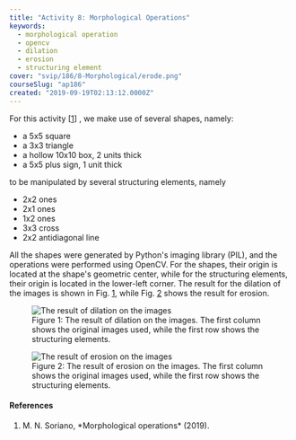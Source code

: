 ```yaml
---
title: "Activity 8: Morphological Operations"
keywords:
  - morphological operation
  - opencv
  - dilation
  - erosion
  - structuring element
cover: "svip/186/8-Morphological/erode.png"
courseSlug: "ap186"
created: "2019-09-19T02:13:12.0000Z"
---
```



For this activity [[1](#Soriano2019)] , we make use of several shapes, namely:

- a 5x5 square
- a 3x3 triangle
- a hollow 10x10 box, 2 units thick
- a 5x5 plus sign, 1 unit thick

to be manipulated by several structuring elements, namely

- 2x2 ones
- 2x1 ones
- 1x2 ones
- 3x3 cross
- 2x2 antidiagonal line

All the shapes were generated by Python's imaging library (PIL), and the operations were performed using OpenCV.
For the shapes, their origin is located at the shape's geometric center, while for the structuring elements,
their origin is located in the lower-left corner. The result for the dilation of the images is shown in
Fig. [1](#fig-dilate), while Fig. [2](#fig-erode) shows the result for erosion.

<figure class="figure" id="fig:dilate">
  <img
    src={buildCldUrl("svip/186/8-Morphological/dilate")}
    alt="The result of dilation on the images"
    class="w-full"
  />
  <figcaption class="figcaption">
    Figure 1: The result of dilation on the images. The first column shows the
    original images used, while the first row shows the structuring elements.
  </figcaption>
</figure>

<figure class="figure" id="fig:erode">
  <img
    src={buildCldUrl("svip/186/8-Morphological/erode")}
    alt="The result of erosion on the images"
    class="w-full"
  />
  <figcaption class="figcaption">
    Figure 2: The result of erosion on the images. The first column shows the
    original images used, while the first row shows the structuring elements.
  </figcaption>
</figure>

#### References

<ol class="reference">
  <li id="Soriano2019">M. N. Soriano, *Morphological operations* (2019).</li>
</ol>
